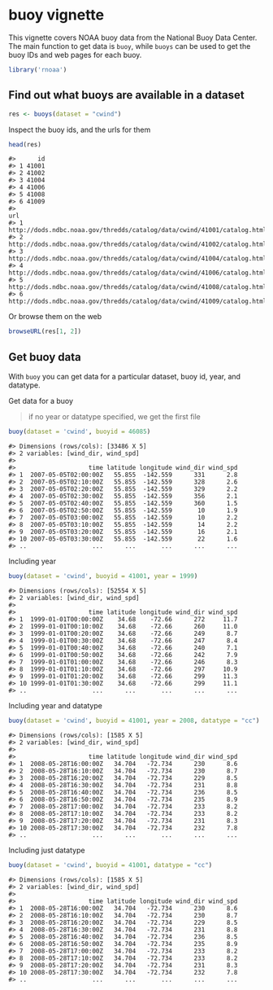 <!--
%\VignetteEngine{knitr::knitr}
%\VignetteIndexEntry{buoy vignette}
%\VignetteEncoding{UTF-8}
-->



buoy vignette
======

This vignette covers NOAA buoy data from the National Buoy Data Center. The
main function to get data is `buoy`, while `buoys` can be used to
get the buoy IDs and web pages for each buoy.


```r
library('rnoaa')
```

## Find out what buoys are available in a dataset


```r
res <- buoys(dataset = "cwind")
```

Inspect the buoy ids, and the urls for them


```r
head(res)
```

```
#>      id
#> 1 41001
#> 2 41002
#> 3 41004
#> 4 41006
#> 5 41008
#> 6 41009
#>                                                                       url
#> 1 http://dods.ndbc.noaa.gov/thredds/catalog/data/cwind/41001/catalog.html
#> 2 http://dods.ndbc.noaa.gov/thredds/catalog/data/cwind/41002/catalog.html
#> 3 http://dods.ndbc.noaa.gov/thredds/catalog/data/cwind/41004/catalog.html
#> 4 http://dods.ndbc.noaa.gov/thredds/catalog/data/cwind/41006/catalog.html
#> 5 http://dods.ndbc.noaa.gov/thredds/catalog/data/cwind/41008/catalog.html
#> 6 http://dods.ndbc.noaa.gov/thredds/catalog/data/cwind/41009/catalog.html
```

Or browse them on the web


```r
browseURL(res[1, 2])
```

## Get buoy data

With `buoy` you can get data for a particular dataset, buoy id, year, and datatype. 

Get data for a buoy

> if no year or datatype specified, we get the first file


```r
buoy(dataset = 'cwind', buoyid = 46085)
```

```
#> Dimensions (rows/cols): [33486 X 5] 
#> 2 variables: [wind_dir, wind_spd] 
#> 
#>                    time latitude longitude wind_dir wind_spd
#> 1  2007-05-05T02:00:00Z   55.855  -142.559      331      2.8
#> 2  2007-05-05T02:10:00Z   55.855  -142.559      328      2.6
#> 3  2007-05-05T02:20:00Z   55.855  -142.559      329      2.2
#> 4  2007-05-05T02:30:00Z   55.855  -142.559      356      2.1
#> 5  2007-05-05T02:40:00Z   55.855  -142.559      360      1.5
#> 6  2007-05-05T02:50:00Z   55.855  -142.559       10      1.9
#> 7  2007-05-05T03:00:00Z   55.855  -142.559       10      2.2
#> 8  2007-05-05T03:10:00Z   55.855  -142.559       14      2.2
#> 9  2007-05-05T03:20:00Z   55.855  -142.559       16      2.1
#> 10 2007-05-05T03:30:00Z   55.855  -142.559       22      1.6
#> ..                  ...      ...       ...      ...      ...
```

Including year


```r
buoy(dataset = 'cwind', buoyid = 41001, year = 1999)
```

```
#> Dimensions (rows/cols): [52554 X 5] 
#> 2 variables: [wind_dir, wind_spd] 
#> 
#>                    time latitude longitude wind_dir wind_spd
#> 1  1999-01-01T00:00:00Z    34.68    -72.66      272     11.7
#> 2  1999-01-01T00:10:00Z    34.68    -72.66      260     11.0
#> 3  1999-01-01T00:20:00Z    34.68    -72.66      249      8.7
#> 4  1999-01-01T00:30:00Z    34.68    -72.66      247      8.4
#> 5  1999-01-01T00:40:00Z    34.68    -72.66      240      7.1
#> 6  1999-01-01T00:50:00Z    34.68    -72.66      242      7.9
#> 7  1999-01-01T01:00:00Z    34.68    -72.66      246      8.3
#> 8  1999-01-01T01:10:00Z    34.68    -72.66      297     10.9
#> 9  1999-01-01T01:20:00Z    34.68    -72.66      299     11.3
#> 10 1999-01-01T01:30:00Z    34.68    -72.66      299     11.1
#> ..                  ...      ...       ...      ...      ...
```

Including year and datatype


```r
buoy(dataset = 'cwind', buoyid = 41001, year = 2008, datatype = "cc")
```

```
#> Dimensions (rows/cols): [1585 X 5] 
#> 2 variables: [wind_dir, wind_spd] 
#> 
#>                    time latitude longitude wind_dir wind_spd
#> 1  2008-05-28T16:00:00Z   34.704   -72.734      230      8.6
#> 2  2008-05-28T16:10:00Z   34.704   -72.734      230      8.7
#> 3  2008-05-28T16:20:00Z   34.704   -72.734      229      8.5
#> 4  2008-05-28T16:30:00Z   34.704   -72.734      231      8.8
#> 5  2008-05-28T16:40:00Z   34.704   -72.734      236      8.5
#> 6  2008-05-28T16:50:00Z   34.704   -72.734      235      8.9
#> 7  2008-05-28T17:00:00Z   34.704   -72.734      233      8.2
#> 8  2008-05-28T17:10:00Z   34.704   -72.734      233      8.2
#> 9  2008-05-28T17:20:00Z   34.704   -72.734      231      8.3
#> 10 2008-05-28T17:30:00Z   34.704   -72.734      232      7.8
#> ..                  ...      ...       ...      ...      ...
```

Including just datatype


```r
buoy(dataset = 'cwind', buoyid = 41001, datatype = "cc")
```

```
#> Dimensions (rows/cols): [1585 X 5] 
#> 2 variables: [wind_dir, wind_spd] 
#> 
#>                    time latitude longitude wind_dir wind_spd
#> 1  2008-05-28T16:00:00Z   34.704   -72.734      230      8.6
#> 2  2008-05-28T16:10:00Z   34.704   -72.734      230      8.7
#> 3  2008-05-28T16:20:00Z   34.704   -72.734      229      8.5
#> 4  2008-05-28T16:30:00Z   34.704   -72.734      231      8.8
#> 5  2008-05-28T16:40:00Z   34.704   -72.734      236      8.5
#> 6  2008-05-28T16:50:00Z   34.704   -72.734      235      8.9
#> 7  2008-05-28T17:00:00Z   34.704   -72.734      233      8.2
#> 8  2008-05-28T17:10:00Z   34.704   -72.734      233      8.2
#> 9  2008-05-28T17:20:00Z   34.704   -72.734      231      8.3
#> 10 2008-05-28T17:30:00Z   34.704   -72.734      232      7.8
#> ..                  ...      ...       ...      ...      ...
```
